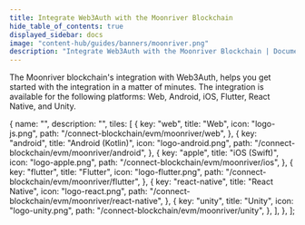 ```yaml
---
title: Integrate Web3Auth with the Moonriver Blockchain
hide_table_of_contents: true
displayed_sidebar: docs
image: "content-hub/guides/banners/moonriver.png"
description: "Integrate Web3Auth with the Moonriver Blockchain | Documentation - Web3Auth"
---
```



<SEO
  title="Integrate Web3Auth with the Moonriver Blockchain"
  description="Integrate Web3Auth with the Moonriver Blockchain | Documentation - Web3Auth"
  image="https://web3auth.io/docs/content-hub/guides/banners/moonriver.png"
  slug="/connect-blockchain/evm/moonriver"
/>

The Moonriver blockchain's integration with Web3Auth, helps you get started with the integration in a matter of minutes. The integration is available
for the following platforms: Web, Android, iOS, Flutter, React Native, and Unity.

  {
    name: "",
    description: "",
    tiles: [
      {
        key: "web",
        title: "Web",
        icon: "logo-js.png",
        path: "/connect-blockchain/evm/moonriver/web",
      },
      {
        key: "android",
        title: "Android (Kotlin)",
        icon: "logo-android.png",
        path: "/connect-blockchain/evm/moonriver/android",
      },
      {
        key: "apple",
        title: "iOS (Swift)",
        icon: "logo-apple.png",
        path: "/connect-blockchain/evm/moonriver/ios",
      },
      {
        key: "flutter",
        title: "Flutter",
        icon: "logo-flutter.png",
        path: "/connect-blockchain/evm/moonriver/flutter",
      },
      {
        key: "react-native",
        title: "React Native",
        icon: "logo-react.png",
        path: "/connect-blockchain/evm/moonriver/react-native",
      },
      {
        key: "unity",
        title: "Unity",
        icon: "logo-unity.png",
        path: "/connect-blockchain/evm/moonriver/unity",
      },
    ],
  },
];

<Tiles tileGroups={Moonriver} />
